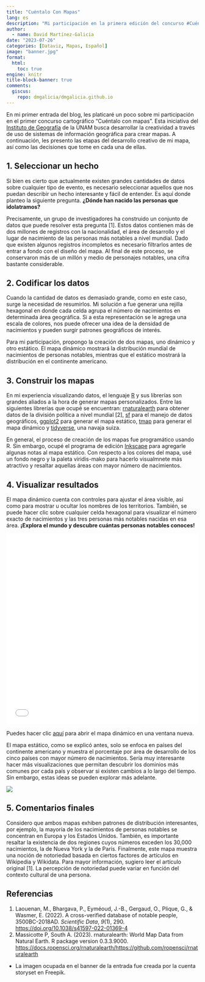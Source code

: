 ```yaml
---
title: "Cuéntalo Con Mapas"
lang: es
description: "Mi participación en la primera edición del concurso #CuéntaloConMapas."
author:
  - name: David Martínez-Galicia
date: "2023-07-26"
categories: [Dataviz, Mapas, Español]
image: "banner.jpg"
format: 
  html:
    toc: true
engine: knitr
title-block-banner: true
comments:
  giscus:
    repo: dmgalicia/dmgalicia.github.io
---
```


En mi primer entrada del blog, les platicaré un poco sobre mi participación en el primer concurso cartográfico "Cuéntalo con mapas". Esta iniciativa del [Instituto de Geografía](https://www.geografia.unam.mx/geoigg/){target="_blank"} de la UNAM busca desarrollar la creatividad a través de uso de sistemas de información geográfica para crear mapas. A continuación, les presento las etapas del desarrollo creativo de mi mapa, así como las decisiones que tome en cada una de ellas.

## 1. Seleccionar un hecho

Si bien es cierto que actualmente existen grandes cantidades de datos sobre cualquier tipo de evento, es necesario seleccionar aquellos que nos puedan describir un hecho interesante y fácil de entender. Es aquí donde planteo la siguiente pregunta. **¿Dónde han nacido las personas que idolatramos?**

Precisamente, un grupo de investigadores ha construido un conjunto de datos que puede resolver esta pregunta \[1\]. Estos datos contienen más de dos millones de registros con la nacionalidad, el área de desarrollo y el lugar de nacimiento de las personas más notables a nivel mundial. Dado que existen algunos registros incompletos es necesario filtrarlos antes de entrar a fondo con el diseño del mapa. Al final de este proceso, se conservaron más de un millón y medio de personajes notables, una cifra bastante considerable.

## 2. Codificar los datos

Cuando la cantidad de datos es demasiado grande, como en este caso, surge la necesidad de resumirlos. Mi solución a fue generar una rejilla hexagonal en donde cada celda agrupa el número de nacimientos en determinada área geográfica. Si a esta representación se le agrega una escala de colores, nos puede ofrecer una idea de la densidad de nacimientos y pueden surgir patrones geográficos de interés.

Para mi participación, propongo la creación de dos mapas, uno dinámico y otro estático. El mapa dinámico mostrará la distribución mundial de nacimientos de personas notables, mientras que el estático mostrará la distribución en el continente americano.

## 3. Construir los mapas

En mi experiencia visualizando datos, el lenguaje [R](https://www.r-project.org/){target="_blank"} y sus librerías son grandes aliados a la hora de generar mapas personalizados. Entre las siguientes librerías que ocupé se encuentran: [rnaturalearth](https://cran.r-project.org/web/packages/rnaturalearth/index.html){target="_blank"} para obtener datos de la división política a nivel mundial \[2\], [sf](https://cran.r-project.org/web/packages/sf/index.html){target="_blank"} para el manejo de datos geográficos, [ggplot2](https://cran.r-project.org/web/packages/ggplot2/index.html){target="_blank"} para generar el mapa estático, [tmap](https://cran.r-project.org/web/packages/tmap/index.html){target="_blank"} para generar el mapa dinámico y [tidyverse](https://cran.r-project.org/web/packages/tidyverse/index.html){target="_blank"}, una navaja suiza.

En general, el proceso de creación de los mapas fue programático usando R. Sin embargo, ocupé el programa de edición [Inkscape](https://inkscape.org/es/){target="_blank"} para agregarle algunas notas al mapa estático. Con respecto a los colores del mapa, usé un fondo negro y la paleta viridis-mako para hacerlo visualmnete más atractivo y resaltar aquellas áreas con mayor número de nacimientos.

## 4. Visualizar resultados

El mapa dinámico cuenta con controles para ajustar el área visible, así como para mostrar u ocultar los nombres de los territorios. También, se puede hacer clic sobre cualquier celda hexagonal para visualizar el número exacto de nacimientos y las tres personas más notables nacidas en esa área. **¡Explora el mundo y descubre cuántas personas notables conoces!**

```{=html}
<iframe src="NacimientoPersonasNotables.html" frameborder=0,  height=500, width="100%", scrolling="no"></iframe>
```
Puedes hacer clic [aquí](NacimientoPersonasNotables.html) para abrir el mapa dinámico en una ventana nueva.

El mapa estático, como se explicó antes, solo se enfoca en países del continente americano y muestra el porcentaje por área de desarrollo de los cinco países con mayor número de nacimientos. Sería muy interesante hacer más visualizaciones que permitan descubrir los dominios más comunes por cada país y observar si existen cambios a lo largo del tiempo. Sin embargo, estas ideas se pueden explorar más adelante.

![](MapaAmérica.png)

## 5. Comentarios finales

Considero que ambos mapas exhiben patrones de distribución interesantes, por ejemplo, la mayoría de los nacimientos de personas notables se concentran en Europa y los Estados Unidos. También, es importante resaltar la existencia de dos regiones cuyos números exceden los 30,000 nacimientos, la de Nueva York y la de París. Finalmente, este mapa muestra una noción de notoriedad basada en ciertos factores de artículos en Wikipedia y Wikidata. Para mayor información, sugiero leer el artículo original \[1\]. La percepción de notoriedad puede variar en función del contexto cultural de una persona.

## Referencias

1.  Laouenan, M., Bhargava, P., Eyméoud, J.-B., Gergaud, O., Plique, G., & Wasmer, E. (2022). A cross-verified database of notable people, 3500BC-2018AD. *Scientific Data*, *9*(1), 290. [https://doi.org/10.1038/s41597-022-01369-4](https://doi.org/10.1038/s41597-022-01369-4){target="_blank"}
2.  Massicotte P, South A. (2023). rnaturalearth: World Map Data from Natural Earth. R package version 0.3.3.9000. [https://docs.ropensci.org/rnaturalearth/https://github.com/ropensci/rnaturalearth](https://docs.ropensci.org/rnaturalearth/https://github.com/ropensci/rnaturalearth){target="_blank"}

-   La imagen ocupada en el banner de la entrada fue creada por la cuenta storyset en Freepik.
